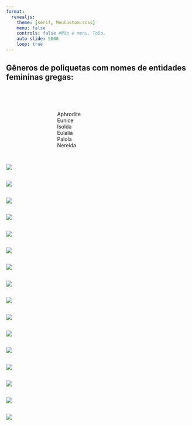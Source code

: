 ---
format: 
  revealjs: 
    theme: [serif, MeuCustom.scss]
    menu: false
    controls: false #Não é menu. ToDo.
    auto-slide: 5000
    loop: true
---

## Gêneros de poliquetas com nomes de entidades femininas gregas:

<br><br>

:::: {.columns}
::: {.column width="30%"}
:::
::: {.column width="54%"}
Aphrodite  
Eunice  
Isolda  
Eulalia   
Palola  
Nereida   
:::
::: {.column width="33%"}
:::
:::: 

## 

![](images/Alitta-virens-4.jpeg)

##

![](images/apem-dorvillea-rubrovittata-1536x1152.jpg)

##

![](images/Branchiomma_arctica_1-combined.jpeg)

##

![](images/default.png)

##

![](images/Eulalia_viridis_3.jpeg)

##

![](images/hpwo292.jpg)

##

![](images/Myxicola_sp2.jpeg)

##

![](images/Nereis_pelagica-5.jpeg)

##

![](images/OIP.jpeg)

##

![](images/Phyllodoce_citrina-combined.jpeg)

##

![](images/PolyDay.png)

##

![](images/Polynoidae_unidentified.jpeg)

##

![](images/Pterosyllis_finmarchica-1.jpeg)

##

![](images/Serpula-uschakovi-4.jpeg)

##

![](images/Syllidae_unidentified.jpeg)

##

![](images/Terebellidae-Unidentified-combined.jpeg)

